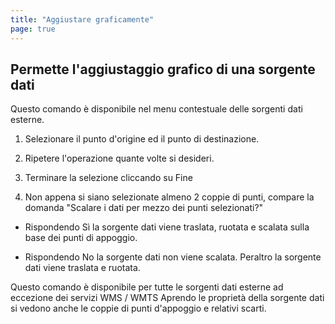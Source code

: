 ```yaml
---
title: "Aggiustare graficamente"
page: true
---
```

## Permette l&#39;aggiustaggio grafico di una sorgente dati

Questo comando &#232; disponibile nel menu contestuale delle sorgenti dati esterne.


1.  Selezionare il punto d&#39;origine ed il punto di destinazione. 

2.  Ripetere l&#39;operazione quante volte si desideri.

3.  Terminare la selezione cliccando su <Border>Fine</Border> 
4.  Non appena si siano selezionate almeno 2 coppie di punti, compare la domanda &quot;Scalare i dati per mezzo dei punti selezionati?&quot;

-  Rispondendo <Border>Sì</Border>  la sorgente dati viene traslata, ruotata e scalata sulla base dei punti di appoggio.

-  Rispondendo <Border>No</Border>  la sorgente dati non viene scalata. Peraltro la sorgente dati viene traslata e ruotata.






<Success>
Questo comando &#232; disponibile per tutte le sorgenti dati esterne ad eccezione dei servizi WMS / WMTS
</Success>

<Success>
Aprendo le propriet&#224; della sorgente dati si vedono anche le coppie di punti d&#39;appoggio e relativi scarti.
</Success>
